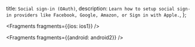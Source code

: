   title: `Social sign-in (OAuth)`,
  description: `Learn how to setup social sign-in providers like Facebook, Google, Amazon, or Sign in with Apple.`,
};


<Fragments fragments={{ios: ios1}} />


<Fragments fragments={{android: android2}} />
